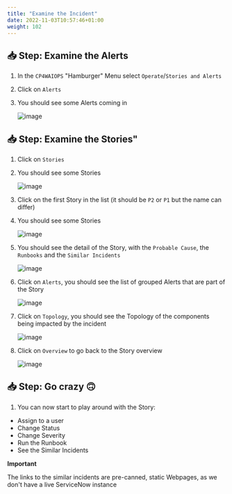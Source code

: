```yaml
---
title: "Examine the Incident"
date: 2022-11-03T10:57:46+01:00
weight: 102
---
```




## 📥 Step: Examine the Alerts



1. In the `CP4WAIOPS` "Hamburger" Menu select `Operate`/`Stories and Alerts`

1. Click on `Alerts`

1. You should see some Alerts coming in 

	![image](./../images/48_check.png)


## 📥 Step: Examine the Stories"

1. Click on `Stories`

1. You should see some Stories

	![image](./../images/49_check.png)

1. Click on the first Story in the list (it should be `P2` or `P1` but the name can differ)

1. You should see some Stories

	![image](./../images/49_check.png)

1. You should see the detail of the Story, with the `Probable Cause`, the `Runbooks` and the `Similar Incidents`

	![image](./../images/50_check.png)

1. Click on `Alerts`, you should see the list of grouped Alerts that are part of the Story

	![image](./../images/51_check.png)

1. Click on `Topology`, you should see the Topology of the components being impacted by the incident

	![image](./../images/52_check.png)
	
1. Click on `Overview` to go back to the Story overview

	![image](./../images/50_check.png)


## 📥 Step: Go crazy 🙃


1. You can now start to play around with the Story:

* Assign to a user
* Change Status
* Change Severity
* Run the Runbook
* See the Similar Incidents



<InlineNotification kind="error"> 

**Important**

The links to the similar incidents are pre-canned, static Webpages, as we don't have a live ServiceNow instance

</InlineNotification>


